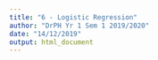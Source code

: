 ```yaml
---
title: "6 - Logistic Regression"
author: "DrPH Yr 1 Sem 1 2019/2020"
date: "14/12/2019"
output: html_document
---
```

